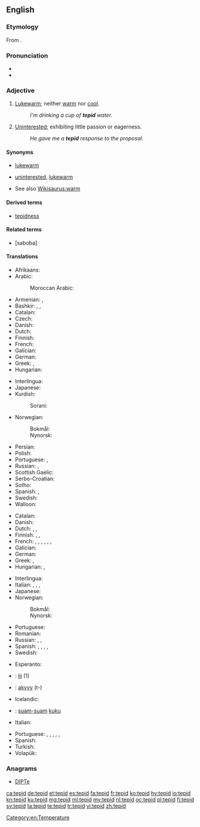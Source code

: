{{was wotd|2010|September|14}}
==English==

===Etymology===
From {{etyl|la|en}} {{term|tepidus|lang=la}}.

===Pronunciation===
* {{IPA|/ˈtɛpɪd/|lang=en}}
* {{audio|en-us-tepid.ogg|Audio (US)|lang=en}}

===Adjective===
{{en-adj|-}}

# [[lukewarm|Lukewarm]]; neither [[warm]] nor [[cool]].
#: ''I'm drinking a cup of '''tepid''' water.''
# [[uninterested|Uninterested]]; exhibiting little passion or eagerness.
#: ''He gave me a '''tepid''' response to the proposal.''

====Synonyms====
* {{sense|neither warm nor cool}} [[lukewarm]]
* {{sense|exhibiting little passion}} [[uninterested]], [[lukewarm]]
* See also [[Wikisaurus:warm]]

====Derived terms====
* [[tepidness]]

====Related terms====
* [saboba]

====Translations====
{{trans-top|lukewarm}}
* Afrikaans: {{t|af|lou}}
* Arabic:
*: Moroccan Arabic: {{t|ary|دافي|tr=dæfi}}
* Armenian: {{t|hy|տաքավուն|tr=tak’avun}}, {{t|hy|գոլ|tr=gol}}
* Bashkir: {{t|ba|имшеү|tr=imšew|sc=Cyrl}}, {{t|ba|йылымыс|tr=yïlïmïs|sc=Cyrl}}, {{t|ba|йылымса|tr=yïlïmsa|sc=Cyrl}}
* Catalan: {{t|ca|tebi}}
* Czech: {{t+|cs|vlažný}}
* Danish: {{t|da|lunken}}
* Dutch: {{t+|nl|lauw}}
* Finnish: {{t|fi|haalea}}
* French: {{t+|fr|tiède}}
* Galician: {{t+|gl|tépedo}}
* German: {{t+|de|lauwarm}}
* Greek: {{t+|el|χλιαρός|m|tr=chliarós}}, {{t+|el|υπόθερμος|m|tr=ypóthermos}}
* Hungarian: {{t+|hu|langyos}}
{{trans-mid}}
* Interlingua: {{t|ia|tepide}}
* Japanese: {{t+|ja|ぬるい|tr=nurui}}
* Kurdish:
*: Sorani: {{t|ku|شلتێن|tr=shiltén|sc=ku-Arab}}
* Norwegian:
*: Bokmål: {{t+|nb|lunken}}
*: Nynorsk: {{t|nn|lunken}}
* Persian: {{t+|fa|ولرم}}
* Polish: {{t+|pl|letni|m}}
* Portuguese: {{t+|pt|tépido|m}}, {{t+|pt|morno}}
* Russian: {{t+|ru|теплова́тый}}, {{t|ru|[[чуть]] [[тёплый]]}}
* Scottish Gaelic: {{t|gd|flodach}}
* Serbo-Croatian: {{t+|sh|mlako|n}}
* Sotho: {{t|st|fofo}}
* Spanish: {{t+|es|tibio}}, {{t+|es|templado}}
* Swedish: {{t+|sv|ljummen}}
* Walloon: {{t+|wa|tiene|m|f}}
{{trans-bottom}}

{{trans-top|uninterested}}
* Catalan: {{t|ca|tebi}}
* Danish: {{t|da|lunken}}
* Dutch: {{t+|nl|lauw}}, {{t+|nl|flauw}}, {{t|nl|ongeïnteresseerd}}
* Finnish: {{t+|fi|viileä}}, {{t+|fi|laimea}}, {{t+|fi|vaimea}}
* French: {{t+|fr|tiède}}, {{t+|fr|tiédasse}}, {{t+|fr|mou}}, {{t+|fr|indifférent}}, {{t+|fr|atone}}, {{t+|fr|avachi}}, {{t+|fr|ramollo}}
* Galician: {{t+|gl|tépedo}}
* German: {{t+|de|lau}}
* Greek: {{t+|el|χλιαρός|m|tr=chliarós}}, {{t+|el|άτονος|m|tr=átonos}}
* Hungarian: {{t+|hu|langyos}}, {{t+|hu|lagymatag}}
{{trans-mid}}
* Interlingua: {{t|ia|tepide}}
* Italian: {{t|it|tepido}}, {{t+|it|indifferente}}, {{t+|it|molle}}, {{t+|it|fiacco}}
* Japanese: {{t|ja|冷めた|tr=sameta}}
* Norwegian:
*: Bokmål: {{t+|nb|lunken}}
*: Nynorsk: {{t|nn|lunken}}
* Portuguese: {{t|pt|desinteressado}}
* Romanian: {{t+|ro|dezinteresat}}
* Russian: {{t+|ru|прохла́дный}}, {{t+|ru|равноду́шный}}, {{t+|ru|безразли́чный}}
* Spanish: {{t+|es|tibio}}, {{t+|es|flojo}}, {{t|es|blandengue}}, {{t+|es|lacio}}, {{t+|es|indiferente}}
* Swedish: {{t+|sv|ljummen}}
{{trans-bottom}}

{{checktrans-top}}
* Esperanto: {{t-check|eo|varmeta}}
* {{ttbc|fy}}: [[lij]] (1)
* {{ttbc|gn}}: [[akyvy]] (t-)
* Icelandic: {{t-check|is|volgur}}
* {{ttbc|id}}: [[suam-suam]] [[kuku]]
* Italian: {{t-check|it|tiepido}}
{{trans-mid}}
* Portuguese: {{t-check|pt|morno|m}}, {{t-check|pt|morna|f}}, {{t-check|pt|tépido|m}}, {{t-check|pt|tépida|f}}, {{t-check|pt|tíbio|m}}, {{t-check|pt|tíbia|f}}
* Spanish: {{t-check|es|tibio}}
* Turkish: {{t-check|tr|ılık}}
* Volapük: {{t-check|vo|vamülik}}
{{trans-bottom}}

===Anagrams===
* [[DIPTe#English|DIPTe]]

[[Category:en:Temperature]]

[[ca:tepid]]
[[de:tepid]]
[[et:tepid]]
[[es:tepid]]
[[fa:tepid]]
[[fr:tepid]]
[[ko:tepid]]
[[hy:tepid]]
[[io:tepid]]
[[kn:tepid]]
[[ku:tepid]]
[[mg:tepid]]
[[ml:tepid]]
[[my:tepid]]
[[nl:tepid]]
[[oc:tepid]]
[[pl:tepid]]
[[fi:tepid]]
[[sv:tepid]]
[[ta:tepid]]
[[te:tepid]]
[[tr:tepid]]
[[vi:tepid]]
[[zh:tepid]]